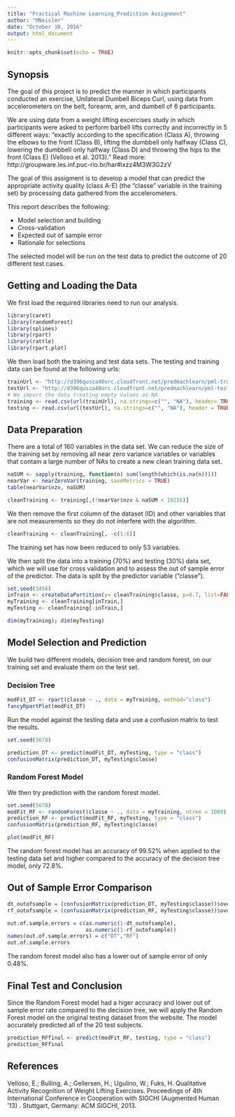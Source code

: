 ```yaml
---
title: "Practical Machine Learning_Prediction Assignment"
author: "MNeisler"
date: "October 10, 2016"
output: html_document
---
```


```r
knitr::opts_chunk$set(echo = TRUE)
```

## Synopsis
The goal of this project is to predict the manner in which participants conducted an exercise, Unilateral Dumbell Biceps Curl, using data from accelerometers on the belt, forearm, arm, and dumbell of 6 participants. 

We are using data from a weight lifting excercises study in which participants were asked to perform barbell lifts correctly and incorrectly in 5 different ways: "exactly according to the specification (Class A), throwing the elbows to the front (Class B), lifting the dumbbell only halfway (Class C), lowering the dumbbell only halfway (Class D) and throwing the hips to the front (Class E) (Velloso et al. 2013)."   Read more: http://groupware.les.inf.puc-rio.br/har#ixzz4M3W3G2zV

The goal of this assigment is to develop a model that can predict the appropriate activity quality (class A-E) (the “classe” variable in the training set) by processing data gathered from the accelerometers.

This report describes the following:

* Model selection and building
* Cross-validation
* Expected out of sample error
* Rationale for selections

The selected model will be run on the test data to predict the outcome of 20 different test cases.

## Getting and Loading the Data

We first load the required libraries need to run our analysis.

```r
library(caret)
library(randomForest)
library(splines)
library(rpart)
library(rattle)
library(rpart.plot)
```

We then load both the training and test data sets. The testing and training data can be found at the following urls:

```r
trainUrl <- "http://d396qusza40orc.cloudfront.net/predmachlearn/pml-training.csv"
testUrl <- "http://d396qusza40orc.cloudfront.net/predmachlearn/pml-testing.csv"
# We import the data treating empty values as NA.
training <- read.csv(url(trainUrl), na.strings=c("", "NA"), header= TRUE)
testing <- read.csv(url(testUrl), na.strings=c("", "NA"), header = TRUE)
```

## Data Preparation

There are a total of 160 variables in the data set.  We can reduce the size of the training set by removing all near zero variance variables or variables that contain a large number of NAs to create a new clean training data set.

```r
naSUM <- sapply(training, function(n) sum(length(which(is.na(n)))))
nearVar <- nearZeroVar(training, saveMetrics = TRUE)
table(nearVar$nzv, naSUM)
```

```r
cleanTraining <- training[,(!nearVar$nzv & naSUM < 19216)]
```

We then remove the first column of the dataset (ID) and other variables that are not measurements so they do not interfere with the algorithm.

```r
cleanTraining <- cleanTraining[, -c(1:6)]
```

The training set has now been reduced to only 53 variables. 

We then split the data into a training (70%) and testing (30%) data set, which we will use for cross validation and to assess the out of sample error of the predictor. The data is split by the predictor variable ("classe").

```r
set.seed(3456)  
inTrain <- createDataPartition(y= cleanTraining$classe, p=0.7, list=FALSE)
myTraining <- cleanTraining[inTrain,]
myTesting <- cleanTraining[-inTrain,]

dim(myTraining); dim(myTesting)
```

## Model Selection and Prediction

We build two different models, decision tree and random forest, on our training set and evaluate them on the test set. 

### Decision Tree

```r
modFit_DT <- rpart(classe ~ ., data = myTraining, method="class")
fancyRpartPlot(modFit_DT)
```

Run the model against the testing data and use a confusion matrix to test the results. 

```r
set.seed(5678)

prediction_DT <- predict(modFit_DT, myTesting, type = "class")
confusionMatrix(prediction_DT, myTesting$classe)
```

### Random Forest Model

We then try prediction with the random forest model.

```r
set.seed(5678)
modFit_RF <- randomForest(classe ~ ., data = myTraining, ntree = 1000)
prediction_RF <- predict(modFit_RF, myTesting, type = "class")
confusionMatrix(prediction_RF, myTesting$classe)
```

```r
plot(modFit_RF)
```

The random forest model has an accuracy of 99.52% when applied to the testing data set and higher compared to the accuracy of the decision tree model, only 72.8%. 

## Out of Sample Error Comparison

```r
dt_outofsample = (confusionMatrix(prediction_DT, myTesting$classe))$overall[1]
rf_outofsample = (confusionMatrix(prediction_RF, myTesting$classe))$overall[1]
```

```r
out.of.sample.errors = c(as.numeric(1-dt_outofsample),
                         as.numeric(1-rf_outofsample))
names(out.of.sample.errors) = c("DT","RF")
out.of.sample.errors
```
The random forest model also has a lower out of sample error of only 0.48%. 

## Final Test and Conclusion
Since the Random Forest model had a higer accuracy and lower out of sample error rate compared to the decision tree, we will apply the Random Forest model on the original testing dataset from the website. The model accurately predicted all of the 20 test subjects.  

```r
prediction_RFfinal <- predict(modFit_RF, testing, type = "class")
prediction_RFfinal
```


## References
Velloso, E.; Bulling, A.; Gellersen, H.; Ugulino, W.; Fuks, H. Qualitative Activity Recognition of Weight Lifting Exercises. Proceedings of 4th International Conference in Cooperation with SIGCHI (Augmented Human '13) . Stuttgart, Germany: ACM SIGCHI, 2013.